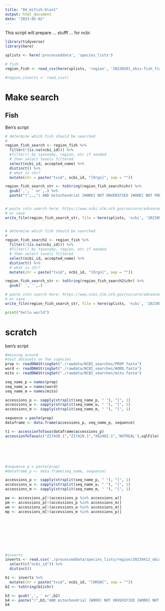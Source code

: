 ```yaml
---
title: "04_mifish-blast"
output: html_document
date: "2023-05-02"
---
```


This script will prepare ... stufff ... for ncbi



```r

library(tidyverse)
library(here)

splists <- here('processeddata', 'species_lists')
```

```r
# fish
region_fish <- read_csv(here(splists, 'region', '20230501_obis-fish_fishbase_nep.csv'))[-1] 

#region_inverts <- read_csv()
```


# Make search

## Fish

Ben's script
```r
# determine which fish should be searched
# 
region_fish_search <- region_fish %>%
  filter(!(is.na(ncbi_id))) %>%
  #filter() by taxonomy, region, etc if needed
  # then select levels filtered
  select(ncbi_id, accepted_name) %>%
  distinct() %>%
  # what is chr?
  mutate(chr = paste("txid", ncbi_id, "[Orgn]", sep = ""))

region_fish_search_str <- toString(region_fish_search$chr) %>%
  gsub(',', ' or',.) %>%
  paste("(",.,") AND mitochondrial [WORD] NOT UNVERIFIED [WORD] NOT PREDICTED [WORD] AND 100:20000 [SLEN]")


# paste into search here: https://www.ncbi.nlm.nih.gov/nuccore/advanced
# or save
write_file(region_fish_search_str, file = here(splists, 'ncbi', '20230501_region-fish-ncbisearch4.txt'))



```


```r
# determine which fish should be searched
# 
region_fish_search2 <- region_fish %>%
  filter(!(is.na(ncbi_id))) %>%
  #filter() by taxonomy, region, etc if needed
  # then select levels filtered
  select(ncbi_id, accepted_name) %>%
  distinct() %>%
  # what is chr?
  mutate(chr = paste("txid", ncbi_id, "[Orgn]", sep = ""))

region_fish_search_str <- toString(region_fish_search2$chr) %>%
  gsub(' ', '',.)

# paste into search here: https://www.ncbi.nlm.nih.gov/nuccore/advanced
# or save
write_file(region_fish_search_str, file = here(splists, 'ncbi', '20230501_region-fish-ncbisearch2.txt'))

```


```python
print("hello world")
```


# scratch

ben's script
```r
#messing around
#test datasets on few sspecies
prop <- readDNAStringSet("./rawdata/NCBI_searches/PROP.fasta")
word <- readDNAStringSet("./rawdata/NCBI_searches/WORD.fasta")
mito <- readDNAStringSet("./rawdata/NCBI_searches/mito.fasta")

seq_name_p = names(prop)
seq_name_w = names(word)
seq_name_m = names(mito)

accessions_p <- sapply(strsplit(seq_name_p, " "), "[", 1)
accessions_w <- sapply(strsplit(seq_name_w, " "), "[", 1)
accessions_m <- sapply(strsplit(seq_name_m, " "), "[", 1)

sequence = paste(prop)
dataframe <- data.frame(accessions_p, seq_name_p, sequence)

t1 <- accessionToTaxa(dataframe$accessions_p)
accessionToTaxa(c("Z17430.1","Z17429.1","X62402.1",'NOTREAL'),sqlFile)






#sequence_p = paste(prop)
#dataframe_p <- data.frame(seq_name, sequence)

accessions_p <- sapply(strsplit(seq_name_p, " "), "[", 1)
accessions_w <- sapply(strsplit(seq_name_w, " "), "[", 1)
accessions_m <- sapply(strsplit(seq_name_m, " "), "[", 1)

pw <- accessions_p[!(accessions_p %in% accessions_w)]
pm <- accessions_p[!(accessions_p %in% accessions_m)]
wm <- accessions_w[!(accessions_w %in% accessions_m)]
mp <- accessions_m[!(accessions_m %in% accessions_p)]









#inverts
inverts <- read.csv('./processeddata/species_lists/region/20230412_obis-invertebrates_nep.csv')%>%
  select(c("ncbi_id")) %>%
  distinct()

b1 <- inverts %>%
  mutate(chr = paste("txid", ncbi_id, "[ORGN]", sep = ""))
b2 <- toString(b1$chr)

b3 <- gsub(',', ' or',b2)
b4 <- paste("(",b3,"AND mitochondrial [WORD] NOT UNVERIFIED [WORD] NOT PREDICTED [WORD] AND 100:20000 [SLEN]")
b4 


```

